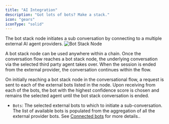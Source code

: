 ```yaml
---
title: "AI Integration"
description: "Got lots of bots? Make a stack."
icon: "gears"
iconType: "solid"
---
```


The bot stack node initiates a sub conversation by connecting to a multiple external AI agent providers.
![Bot Stack Node](/images/bot-stack-node.png)

A bot stack node can be used anywhere within a chain. Once the conversation flow reaches a bot stack node, the underlying
conversation via the selected third party agent takes over. When the session is ended from the external provider,
the conversation continues within the flow.

On initially reaching a bot stack node in the conversational flow, a request is sent to each of the external bots listed in the node.
Upon receiving from each of the bots, the bot with the highest confidence score is chosen and remains the selected agent until the bot
stack conversation is ended.

- `Bots`: The selected external bots to which to initiate a sub-conversation. The list of available bots is populated from the aggregation
  of all the external provider bots. See [Connected bots](/designer/connected-bots) for more details..
